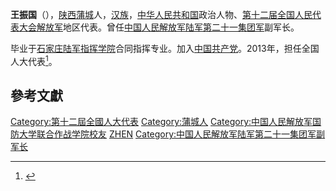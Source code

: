 '''王振国'''（{{bd|1954年||}}），[[陕西省|陕西]][[蒲城县|蒲城]]人，[[汉族|汉族]]，[[中华人民共和国|中华人民共和国]]政治人物、[[第十二届全国人民代表大会|第十二届全国人民代表大会]][[中国人民解放军|解放军]]地区代表。曾任[[中国人民解放军陆军第七十六集团军|中国人民解放军陆军第二十一集团军]]副军长。

毕业于[[中国人民解放军国防大学联合作战学院|石家庄陆军指挥学院]]合同指挥专业。加入[[中国共产党|中国共产党]]。2013年，担任全国人大代表<ref>{{cite news|title=全国人大代表信息-王振国|url=http://210.82.31.1:8084/delegate/viewDelegate.action?dbid=122747|accessdate=2013-04-05|newspaper=全国人大网}}</ref>。

==參考文獻==
{{reflist}}
{{China-poli-bio-stub}}

[[Category:第十二屆全國人大代表|Category:第十二屆全國人大代表]]
[[Category:蒲城人|Category:蒲城人]]
[[Category:中国人民解放军国防大学联合作战学院校友|Category:中国人民解放军国防大学联合作战学院校友]]
[[Category:王姓|ZHEN]]
[[Category:中国人民解放军陆军第二十一集团军副军长|Category:中国人民解放军陆军第二十一集团军副军长]]